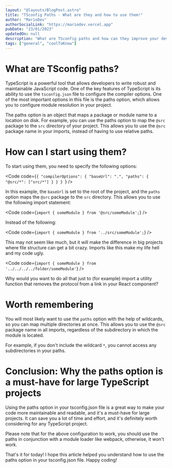 ```yaml
---
layout: "@layouts/BlogPost.astro"
title: "TSconfig Paths - What are they and how to use them!"
author: "MarioDev"
authorSocialLink: "https://mariodev.vercel.app"
pubDate: "23/01/2023"
updatedOn: null
description: "What are TSconfig paths and how can they improve your developer experience by a very wide margin?"
tags: ["general", "coolToKnow"]
---
```



# What are TSconfig paths?

TypeScript is a powerful tool that allows developers to write robust and maintainable JavaScript code.
One of the key features of TypeScript is its ability to use the `tsconfig.json` file to configure the compiler options.
One of the most important options in this file is the paths option, which allows you to configure module resolution in your project.

The paths option is an object that maps a package or module name to a location on disk.
For example, you can use the paths option to map the `@src` package to the `src` directory of your project.
This allows you to use the `@src` package name in your imports, instead of having to use relative paths.

# How can I start using them?

To start using them, you need to specify the following options:

<Code
  code={`{
  "compilerOptions": {
    "baseUrl": ".",
    "paths": {
      "@src/*": ["src/*"]
    }
  }
}
`}
/>

In this example, the `baseUrl` is set to the root of the project, and the `paths` option maps the `@src` package to the `src` directory. This allows you to use the following import statement:

<Code code={`import { someModule } from '@src/someModule';`} />

Instead of the following:

<Code code={`import { someModule } from '../src/someModule';`} />

This may not seem like much, but it will make the difference in big projects where file structure can get a bit crazy.
Imports like this make my life hell and my code ugly.

<Code code={`import { someModule } from '../../../../folder/someModule'`} />

Why would you want to do all that just to (for example) import a utility function that removes the protocol from a link
in your React component?

# Worth remembering

You will most likely want to use the `paths` option with the help of wildcards, so you can map multiple directories at once.
This allows you to use the `@src` package name in all imports, regardless of the subdirectory in which the module is located.

For example, if you don't include the wildcard `*`, you cannot access any subdirectories in your paths.

# Conclusion: Why the paths option is a must-have for large TypeScript projects

Using the paths option in your tsconfig.json file is a great way to make your code more maintainable and readable, and it's a must-have for large projects. It can save you a lot of time and effort, and it's definitely worth considering for any TypeScript project.

Please note that for the above configuration to work, you should use the paths in conjunction with a module loader like webpack, otherwise, it won't work.

That's it for today! I hope this article helped you understand how to use the paths option in your tsconfig.json file. Happy coding!
